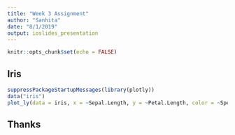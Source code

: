 ```yaml
---
title: "Week 3 Assignment"
author: "Sanhita"
date: "8/1/2019"
output: ioslides_presentation
---
```


```r
knitr::opts_chunk$set(echo = FALSE)
```

## Iris

```r
suppressPackageStartupMessages(library(plotly))
data("iris")
plot_ly(data = iris, x = ~Sepal.Length, y = ~Petal.Length, color = ~Species, type = "scatter", mode="markers")
```

## Thanks
